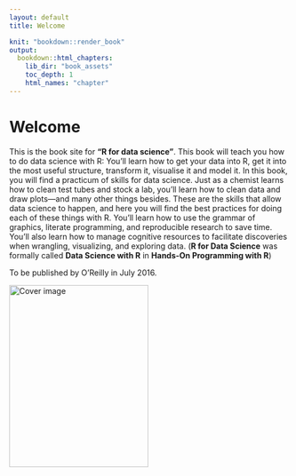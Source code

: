 ```yaml
---
layout: default
title: Welcome

knit: "bookdown::render_book"
output:
  bookdown::html_chapters:
    lib_dir: "book_assets"
    toc_depth: 1
    html_names: "chapter"
---
```


# Welcome

This is the book site for __"R for data science"__. This book will teach you how to do data science with R: You'll learn how to get your data into R, get it into the most useful structure, transform it, visualise it and model it. In this book, you will find a practicum of skills for data science. Just as a chemist learns how to clean test tubes and stock a lab, you'll learn how to clean data and draw plots---and many other things besides. These are the skills that allow data science to happen, and here you will find the best practices for doing each of these things with R. You'll learn how to use the grammar of graphics, literate programming, and reproducible research to save time. You'll also learn how to manage cognitive resources to facilitate discoveries when wrangling, visualizing, and exploring data. (__R for Data Science__ was formally called __Data Science with R__ in __Hands-On Programming with R__)

To be published by O'Reilly in July 2016. 

<img src="cover.png" width="250" height="328" alt="Cover image" />
